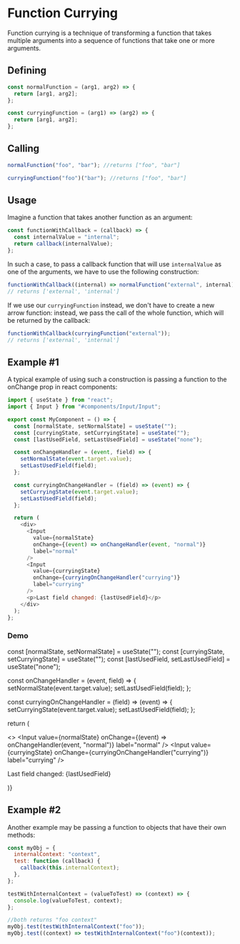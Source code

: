 # Function Currying

Function currying is a technique of transforming a function that takes multiple arguments into a sequence of functions that take one or more arguments.

## Defining

```js filename="example.js" {5} copy
const normalFunction = (arg1, arg2) => {
  return [arg1, arg2];
};

const curryingFunction = (arg1) => (arg2) => {
  return [arg1, arg2];
};
```

## Calling

```js filename="example.js" {3} copy
normalFunction("foo", "bar"); //returns ["foo", "bar"]

curryingFunction("foo")("bar"); //returns ["foo", "bar"]
```

## Usage

Imagine a function that takes another function as an argument:

```js filename="example.js" copy
const functionWithCallback = (callback) => {
  const internalValue = "internal";
  return callback(internalValue);
};
```

In such a case, to pass a callback function that will use `internalValue` as one of the arguments, we have to use the following construction:

```js filename="example.js" copy
functionWithCallback((internal) => normalFunction("external", internal));
// returns ['external', 'internal']
```

If we use our `curryingFunction` instead, we don't have to create a new arrow function: instead, we pass the call of the whole function, which will be returned by the callback:

```js filename="example.js" copy
functionWithCallback(curryingFunction("external"));
// returns ['external', 'internal']
```

## Example #1

A typical example of using such a construction is passing a function to the onChange prop in react components:

```js filename="myComponent.js" {9, 14, 23, 28} copy
import { useState } from "react";
import { Input } from "#components/Input/Input";

export const MyComponent = () => {
  const [normalState, setNormalState] = useState("");
  const [curryingState, setCurryingState] = useState("");
  const [lastUsedField, setLastUsedField] = useState("none");

  const onChangeHandler = (event, field) => {
    setNormalState(event.target.value);
    setLastUsedField(field);
  };

  const curryingOnChangeHandler = (field) => (event) => {
    setCurryingState(event.target.value);
    setLastUsedField(field);
  };

  return (
    <div>
      <Input
        value={normalState}
        onChange={(event) => onChangeHandler(event, "normal")}
        label="normal"
      />
      <Input
        value={curryingState}
        onChange={curryingOnChangeHandler("currying")}
        label="currying"
      />
      <p>Last field changed: {lastUsedField}</p>
    </div>
  );
};
```

### Demo


const [normalState, setNormalState] = useState("");
const [curryingState, setCurryingState] = useState("");
const [lastUsedField, setLastUsedField] = useState("none");

const onChangeHandler = (event, field) => {
setNormalState(event.target.value);
setLastUsedField(field);
};

const curryingOnChangeHandler = (field) => (event) => {
setCurryingState(event.target.value);
setLastUsedField(field);
};

return (

<>
  <Input
    value={normalState}
    onChange={(event) => onChangeHandler(event, "normal")}
    label="normal"
  />
  <Input
    value={curryingState}
    onChange={curryingOnChangeHandler("currying")}
    label="currying"
  />
  <p>Last field changed: {lastUsedField}</p>
</>

)}

<AppWrapper>
  <MyComponent />
</AppWrapper>

## Example #2

Another example may be passing a function to objects that have their own methods:

```js filename="myObj.js" {13} copy
const myObj = {
  internalContext: "context",
  test: function (callback) {
    callback(this.internalContext);
  },
};

testWithInternalContext = (valueToTest) => (context) => {
  console.log(valueToTest, context);
};

//both returns "foo context"
myObj.test(testWithInternalContext("foo"));
myObj.test((context) => testWithInternalContext("foo")(context));
```
